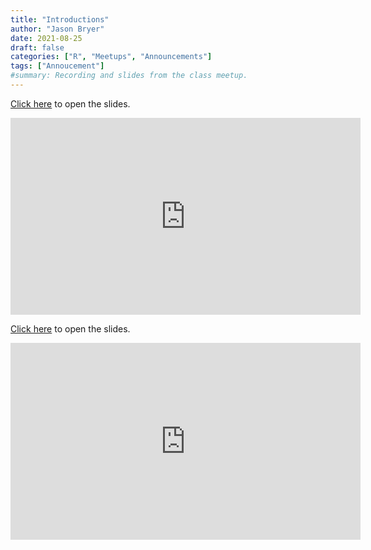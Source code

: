 ```yaml
---
title: "Introductions"
author: "Jason Bryer"
date: 2021-08-25
draft: false
categories: ["R", "Meetups", "Announcements"]
tags: ["Annoucement"]
#summary: Recording and slides from the class meetup.
---
```



[Click here](/slides/00-Intro_to_Course.html#1) to open the slides. 

<iframe width="560" height="315" src="https://www.youtube.com/embed/JlKSLCnwPc4" title="YouTube video player" frameborder="0" allow="accelerometer; autoplay; clipboard-write; encrypted-media; gyroscope; picture-in-picture" allowfullscreen></iframe>

<!--more-->

[Click here](/slides/00-Intro_to_Course.html#1) to open the slides. 


<iframe width="560" height="315" src="https://www.youtube.com/embed/JlKSLCnwPc4" title="YouTube video player" frameborder="0" allow="accelerometer; autoplay; clipboard-write; encrypted-media; gyroscope; picture-in-picture" allowfullscreen></iframe>
